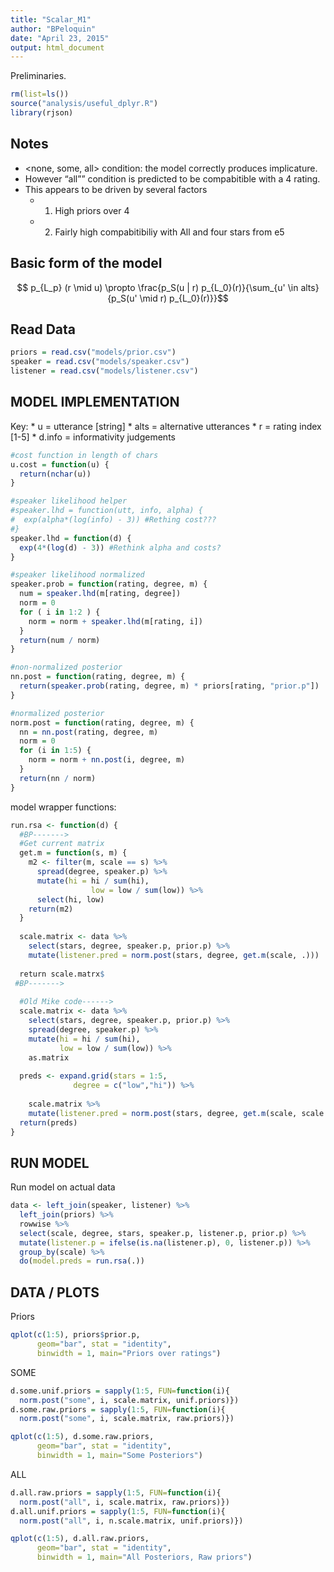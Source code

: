 ```yaml
---
title: "Scalar_M1"
author: "BPeloquin"
date: "April 23, 2015"
output: html_document
---
```


Preliminaries.

```r
rm(list=ls())
source("analysis/useful_dplyr.R")
library(rjson)
```

## Notes
* <none, some, all> condition: the model correctly produces implicature.
* However "all"" condition is predicted to be compabitible with a 4 rating.
* This appears to be driven by several factors
  * 1) High priors over 4
  * 2) Fairly high compabitibiliy with All and four stars from e5

## Basic form of the model

$$ p_{L_p} (r \mid u) \propto \frac{p_S(u | r) p_{L_0}(r)}{\sum_{u' \in alts}{p_S(u' \mid r) p_{L_0}(r)}}$$

Read Data 
---------

```r
priors = read.csv("models/prior.csv")
speaker = read.csv("models/speaker.csv")
listener = read.csv("models/listener.csv")
```

## MODEL IMPLEMENTATION

Key:
* u = utterance [string]
* alts = alternative utterances
* r = rating index [1-5]
* d.info = informativity judgements

```r
#cost function in length of chars
u.cost = function(u) {
  return(nchar(u))
}

#speaker likelihood helper 
#speaker.lhd = function(utt, info, alpha) {
#  exp(alpha*(log(info) - 3)) #Rething cost??? 
#}
speaker.lhd = function(d) {
  exp(4*(log(d) - 3)) #Rethink alpha and costs?
}

#speaker likelihood normalized
speaker.prob = function(rating, degree, m) {
  num = speaker.lhd(m[rating, degree])
  norm = 0
  for ( i in 1:2 ) {
    norm = norm + speaker.lhd(m[rating, i])
  }
  return(num / norm)
}

#non-normalized posterior
nn.post = function(rating, degree, m) {
  return(speaker.prob(rating, degree, m) * priors[rating, "prior.p"])
}

#normalized posterior
norm.post = function(rating, degree, m) {
  nn = nn.post(rating, degree, m)
  norm = 0
  for (i in 1:5) {
    norm = norm + nn.post(i, degree, m)
  }
  return(nn / norm)
}  
```

model wrapper functions:

```r
run.rsa <- function(d) {
  #BP------->
  #Get current matrix
  get.m = function(s, m) {
    m2 <- filter(m, scale == s) %>%
      spread(degree, speaker.p) %>%
      mutate(hi = hi / sum(hi), 
                  low = low / sum(low)) %>%
      select(hi, low)
    return(m2)
  }
  
  scale.matrix <- data %>% 
    select(stars, degree, speaker.p, prior.p) %>%
    mutate(listener.pred = norm.post(stars, degree, get.m(scale, .)))
  
  return scale.matrx$
 #BP------->
  
  #Old Mike code------>
  scale.matrix <- data %>% 
    select(stars, degree, speaker.p, prior.p) %>% 
    spread(degree, speaker.p) %>% 
    mutate(hi = hi / sum(hi), 
           low = low / sum(low)) %>%
    as.matrix
  
  preds <- expand.grid(stars = 1:5, 
              degree = c("low","hi")) %>%
  
    scale.matrix %>% 
    mutate(listener.pred = norm.post(stars, degree, get.m(scale, scale.matrix)))
  return(preds)
} 
```


RUN MODEL
--------

Run model on actual data

```r
data <- left_join(speaker, listener) %>%
  left_join(priors) %>%
  rowwise %>%
  select(scale, degree, stars, speaker.p, listener.p, prior.p) %>%
  mutate(listener.p = ifelse(is.na(listener.p), 0, listener.p)) %>%
  group_by(scale) %>%
  do(model.preds = run.rsa(.))

```


## DATA / PLOTS

Priors
```r
qplot(c(1:5), priors$prior.p,
      geom="bar", stat = "identity",
      binwidth = 1, main="Priors over ratings")
```

SOME
```r
d.some.unif.priors = sapply(1:5, FUN=function(i){
  norm.post("some", i, scale.matrix, unif.priors)})
d.some.raw.priors = sapply(1:5, FUN=function(i){
  norm.post("some", i, scale.matrix, raw.priors)})

qplot(c(1:5), d.some.raw.priors,
      geom="bar", stat = "identity",
      binwidth = 1, main="Some Posteriors")
```

ALL
```r
d.all.raw.priors = sapply(1:5, FUN=function(i){
  norm.post("all", i, scale.matrix, raw.priors)})
d.all.unif.priors = sapply(1:5, FUN=function(i){
  norm.post("all", i, n.scale.matrix, unif.priors)})

qplot(c(1:5), d.all.raw.priors,
      geom="bar", stat = "identity",
      binwidth = 1, main="All Posteriors, Raw priors")
```

